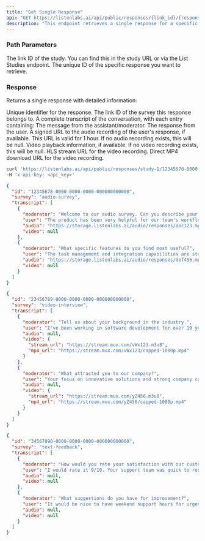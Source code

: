 ```yaml
---
title: "Get Single Response"
api: "GET https://listenlabs.ai/api/public/responses/{link_id}/{response_id}"
description: "This endpoint retrieves a single response for a specific study."
---
```


### Path Parameters

<ParamField path="link_id" type="string">
  The link ID of the study. You can find this in the study URL or via the List Studies endpoint.
</ParamField>

<ParamField path="response_id" type="string">
  The unique ID of the specific response you want to retrieve.
</ParamField>

### Response

Returns a single response with detailed information:

<ResponseField name="id" type="string">
  Unique identifier for the response.
</ResponseField>

<ResponseField name="survey" type="string">
  The link ID of the survey this response belongs to.
</ResponseField>

<ResponseField name="transcript" type="array">
  A complete transcript of the conversation, with each entry containing:

<Expandable title="Transcript Entry Structure">

<ResponseField name="moderator" type="string">
  The message from the assistant/moderator.
</ResponseField>

<ResponseField name="user" type="string">
  The response from the user.
</ResponseField>

<ResponseField name="audio" type="string">
  A signed URL to the audio recording of the user's response, if available. 
  This URL is valid for 1 hour. If no audio recording exists, this will be null.
</ResponseField>

<ResponseField name="video" type="object">
  Video playback information, if available. If no video recording exists, this will be null.

  <Expandable title="Video Object">
    <ResponseField name="stream_url" type="string">
      HLS stream URL for the video recording.
    </ResponseField>
    <ResponseField name="mp4_url" type="string">
      Direct MP4 download URL for the video recording.
    </ResponseField>
  </Expandable>
</ResponseField>

</Expandable>
</ResponseField>

<RequestExample>

```bash Example Request
curl 'https://listenlabs.ai/api/public/responses/study-1/12345678-0000-0000-0000-000000000000' \
-H 'x-api-key: <api_key>'
```

</RequestExample>

<ResponseExample>

```json Response - Audio and Text
{
  "id": "12345678-0000-0000-0000-000000000000",
  "survey": "audio-survey",
  "transcript": [
    {
      "moderator": "Welcome to our audio survey. Can you describe your experience with our product?",
      "user": "The product has been very helpful for our team's workflow.",
      "audio": "https://storage.listenlabs.ai/audio/responses/abc123.mp3?token=...",
      "video": null
    },
    {
      "moderator": "What specific features do you find most useful?",
      "user": "The task management and integration capabilities are standouts for us.",
      "audio": "https://storage.listenlabs.ai/audio/responses/def456.mp3?token=...",
      "video": null
    }
  ]
}
```

```json Response - Video and Text
{
  "id": "23456789-0000-0000-0000-000000000000",
  "survey": "video-interview",
  "transcript": [
    {
      "moderator": "Tell us about your background in the industry.",
      "user": "I've been working in software development for over 10 years, primarily focusing on frontend technologies.",
      "audio": null,
      "video": {
        "stream_url": "https://stream.mux.com/vWx123.m3u8",
        "mp4_url": "https://stream.mux.com/vWx123/capped-1080p.mp4"
      }
    },
    {
      "moderator": "What attracted you to our company?",
      "user": "Your focus on innovative solutions and strong company culture really resonated with me.",
      "audio": null,
      "video": {
        "stream_url": "https://stream.mux.com/yZ456.m3u8",
        "mp4_url": "https://stream.mux.com/yZ456/capped-1080p.mp4"
      }
    }
  ]
}
```

```json Response - Text Only
{
  "id": "34567890-0000-0000-0000-000000000000",
  "survey": "text-feedback",
  "transcript": [
    {
      "moderator": "How would you rate your satisfaction with our customer service?",
      "user": "I would rate it 9/10. Your support team was quick to respond and very helpful.",
      "audio": null,
      "video": null
    },
    {
      "moderator": "What suggestions do you have for improvement?",
      "user": "It would be nice to have weekend support hours for urgent issues.",
      "audio": null,
      "video": null
    }
  ]
}
```

</ResponseExample>
